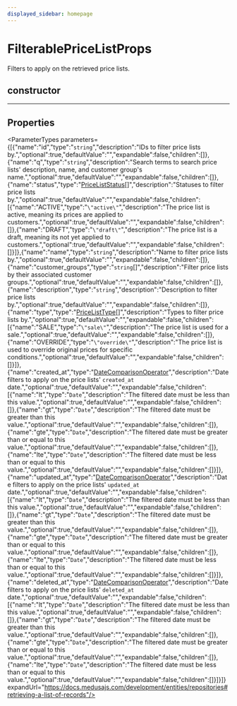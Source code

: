 ```yaml
---
displayed_sidebar: homepage
---
```



# FilterablePriceListProps

Filters to apply on the retrieved price lists.

## constructor

___

## Properties

<ParameterTypes parameters={[{"name":"id","type":"`string`","description":"IDs to filter price lists by.","optional":true,"defaultValue":"","expandable":false,"children":[]},{"name":"q","type":"`string`","description":"Search terms to search price lists' description, name, and customer group's name.","optional":true,"defaultValue":"","expandable":false,"children":[]},{"name":"status","type":"[PriceListStatus](../enums/medusa.PriceListStatus.mdx)[]","description":"Statuses to filter price lists by.","optional":true,"defaultValue":"","expandable":false,"children":[{"name":"ACTIVE","type":"`\"active\"`","description":"The price list is active, meaning its prices are applied to customers.","optional":true,"defaultValue":"","expandable":false,"children":[]},{"name":"DRAFT","type":"`\"draft\"`","description":"The price list is a draft, meaning its not yet applied to customers.","optional":true,"defaultValue":"","expandable":false,"children":[]}]},{"name":"name","type":"`string`","description":"Name to filter price lists by.","optional":true,"defaultValue":"","expandable":false,"children":[]},{"name":"customer_groups","type":"`string`[]","description":"Filter price lists by their associated customer groups.","optional":true,"defaultValue":"","expandable":false,"children":[]},{"name":"description","type":"`string`","description":"Description to filter price lists by.","optional":true,"defaultValue":"","expandable":false,"children":[]},{"name":"type","type":"[PriceListType](../enums/medusa.PriceListType.mdx)[]","description":"Types to filter price lists by.","optional":true,"defaultValue":"","expandable":false,"children":[{"name":"SALE","type":"`\"sale\"`","description":"The price list is used for a sale.","optional":true,"defaultValue":"","expandable":false,"children":[]},{"name":"OVERRIDE","type":"`\"override\"`","description":"The price list is used to override original prices for specific conditions.","optional":true,"defaultValue":"","expandable":false,"children":[]}]},{"name":"created_at","type":"[DateComparisonOperator](medusa.DateComparisonOperator.mdx)","description":"Date filters to apply on the price lists' `created_at` date.","optional":true,"defaultValue":"","expandable":false,"children":[{"name":"lt","type":"`Date`","description":"The filtered date must be less than this value.","optional":true,"defaultValue":"","expandable":false,"children":[]},{"name":"gt","type":"`Date`","description":"The filtered date must be greater than this value.","optional":true,"defaultValue":"","expandable":false,"children":[]},{"name":"gte","type":"`Date`","description":"The filtered date must be greater than or equal to this value.","optional":true,"defaultValue":"","expandable":false,"children":[]},{"name":"lte","type":"`Date`","description":"The filtered date must be less than or equal to this value.","optional":true,"defaultValue":"","expandable":false,"children":[]}]},{"name":"updated_at","type":"[DateComparisonOperator](medusa.DateComparisonOperator.mdx)","description":"Date filters to apply on the price lists' `updated_at` date.","optional":true,"defaultValue":"","expandable":false,"children":[{"name":"lt","type":"`Date`","description":"The filtered date must be less than this value.","optional":true,"defaultValue":"","expandable":false,"children":[]},{"name":"gt","type":"`Date`","description":"The filtered date must be greater than this value.","optional":true,"defaultValue":"","expandable":false,"children":[]},{"name":"gte","type":"`Date`","description":"The filtered date must be greater than or equal to this value.","optional":true,"defaultValue":"","expandable":false,"children":[]},{"name":"lte","type":"`Date`","description":"The filtered date must be less than or equal to this value.","optional":true,"defaultValue":"","expandable":false,"children":[]}]},{"name":"deleted_at","type":"[DateComparisonOperator](medusa.DateComparisonOperator.mdx)","description":"Date filters to apply on the price lists' `deleted_at` date.","optional":true,"defaultValue":"","expandable":false,"children":[{"name":"lt","type":"`Date`","description":"The filtered date must be less than this value.","optional":true,"defaultValue":"","expandable":false,"children":[]},{"name":"gt","type":"`Date`","description":"The filtered date must be greater than this value.","optional":true,"defaultValue":"","expandable":false,"children":[]},{"name":"gte","type":"`Date`","description":"The filtered date must be greater than or equal to this value.","optional":true,"defaultValue":"","expandable":false,"children":[]},{"name":"lte","type":"`Date`","description":"The filtered date must be less than or equal to this value.","optional":true,"defaultValue":"","expandable":false,"children":[]}]}]} expandUrl="https://docs.medusajs.com/development/entities/repositories#retrieving-a-list-of-records"/>

